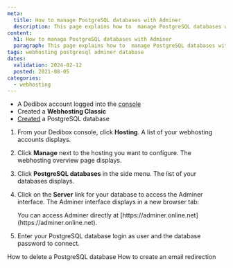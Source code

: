 ```yaml
---
meta:
  title: How to manage PostgreSQL databases with Adminer
  description: This page explains how to  manage PostgreSQL databases with Adminer
content:
  h1: How to manage PostgreSQL databases with Adminer
  paragraph: This page explains how to  manage PostgreSQL databases with Adminer
tags: webhosting postgresql adminer database 
dates:
  validation: 2024-02-12
  posted: 2021-08-05
categories:
  - webhosting
---
```


<Macro id="webhosting-online" />

<Macro id="requirements" />

- A Dedibox account logged into the [console](https://console.online.net)
- Created a **Webhosting Classic**
- [Created](/dedibox-console/classic-hosting/how-to/create-postgresql-database) a PostgreSQL database

1. From your Dedibox console, click **Hosting**. A list of your webhosting accounts displays.
2. Click **Manage** next to the hosting you want to configure. The webhosting overview page displays.
3. Click **PostgreSQL databases** in the side menu. The list of your databases displays.
4. Click on the **Server** link for your database to access the Adminer interface. The Adminer interface displays in a new browser tab:

    <Message type="note">
      You can access Adminer directly at [https://adminer.online.net](https://adminer.online.net).
    </Message>
5. Enter your PostgreSQL database login as user and the database password to connect.


<Navigation title="See also">
  <PreviousButton to="/dedibox-console/classic-hosting/how-to/delete-postgresql-database/">How to delete a PostgreSQL database</PreviousButton>
  <NextButton to="/dedibox-console/classic-hosting/how-to/create-email-redirection/">How to create an email redirection</NextButton>
</Navigation> 